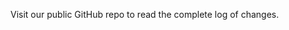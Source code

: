 

<Fragment>
	<Version_1_0_0 />
	<Section style={{ paddingTop: 0 }}>
		<Message
			color="blue"
			action={{
				label: "See More",
				style: "primary",
				color: "blue",
				link: 'https://github.com/wpmudev/sui-css/',
			}}>
			<p>Visit our public GitHub repo to read the complete log of changes.</p>
		</Message>
	</Section>
</Fragment>
